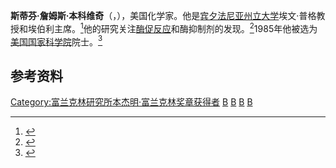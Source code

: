 {{Infobox scientist
| name              = 斯蒂芬·詹姆斯·本科维奇<br>Stephen James Benkovic
| image             = <!--(filename only)-->
| image_size        = 
| alt               = 
| caption           = 
| birth_date        = {{Birth date and age|1938|4|20}} 
| birth_place       = [[美國|美國]][[新泽西州|新泽西州]][[奥兰治_(新泽西州)|奥兰治]]
| death_date        = <!-- {{Death date and age|YYYY|MM|DD|YYYY|MM|DD}} (death date then birth date) -->
| death_place       = 
| residence         = 
| citizenship       = 
| nationality       = {{USA}}
| fields            = [[酶促反应|酶促反应]]、[[生物化学|生物化学]]
| workplaces        = [[宾夕法尼亚州立大学|宾夕法尼亚州立大学]]
| alma_mater        = [[利哈伊大学|利哈伊大学]]、[[康奈尔大学|康奈尔大学]]、[[加州大学圣巴巴拉分校|加州大学圣巴巴拉分校]]
| doctoral_advisor  = 
| academic_advisors = {{Link-en|Thomas Bruice|Thomas Bruice|Thomas Bruice}} 
| doctoral_students = 
| notable_students  = 
| known_for         = 
| author_abbrev_bot = 
| author_abbrev_zoo = 
| influences        = 
| influenced        = 
| awards            = [[国家科学奖章|国家科学奖章]] (2010)
| signature         = <!--(filename only)-->
| signature_alt     = 
| footnotes         = 
| spouse            = 
}}

'''斯蒂芬·詹姆斯·本科维奇'''（{{lang-en|'''Stephen James Benkovic'''}}，{{bd|1938年|4月20日}}），美国化学家。他是[[宾夕法尼亚州立大学|宾夕法尼亚州立大学]]埃文·普格教授和埃伯利主席。<ref name="lab">{{cite web|url=http://research.chem.psu.edu/sjbgroup/|title=Benkovic Lab|publisher=Benkovic Lab|accessdate=29 March 2010|archive-date=2011-09-30|archive-url=https://web.archive.org/web/20110930071426/http://research.chem.psu.edu/sjbgroup/|dead-url=no}}</ref>他的研究关注[[酶促反应|酶促反应]]和酶抑制剂的发现。<ref name="huck">{{cite web|url=http://www.huck.psu.edu/about/news-archive/stephen-benkovic-honored|title=Stephen Benkovic honored|publisher=Huck Institute|accessdate=29 March 2010|archive-url=https://web.archive.org/web/20110929220652/http://www.huck.psu.edu/about/news-archive/stephen-benkovic-honored|archive-date=2011-09-29|dead-url=yes}}</ref>1985年他被选为[[美国国家科学院|美国国家科学院]]院士。<ref name="pennsu">{{cite web|url=http://www.science.psu.edu/news-and-events/2010-news/Benkovic1-2010|title=Stephen Benkovic Receives Hirschmann Award|publisher=The Pennsylvania State University|accessdate=29 March 2010|archive-url=https://web.archive.org/web/20120308224922/http://science.psu.edu/news-and-events/2010-news/Benkovic1-2010|archive-date=2012-03-08|dead-url=yes}}</ref>

==参考资料==
{{reflist}}

{{Winners of the National Medal of Science|chemistry}}
{{富兰克林研究所本杰明·富兰克林奖章获得者}}

[[Category:富兰克林研究所本杰明·富兰克林奖章获得者|Category:富兰克林研究所本杰明·富兰克林奖章获得者]]
[[Category:美国国家科学奖获奖者|B]]
[[Category:利哈伊大学校友|B]]
[[Category:康乃尔大学校友|B]]
[[Category:加利福尼亞大學聖塔芭芭拉分校校友|B]]